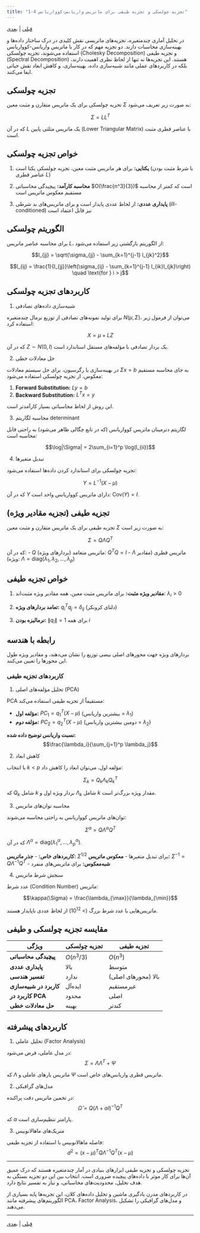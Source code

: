 ```yaml
---
title: "1-4 تجزیه چولسکی و تجزیه طیفی برای ماتریس واریانس-کوواریانس"
---
```


[قبلی](section1-3.qmd) | [بعدی](section1-5.qmd)

در تحلیل آماری چندمتغیره، تجزیه‌های ماتریسی نقش کلیدی در درک ساختار داده‌ها و بهینه‌سازی محاسبات دارند. دو تجزیه مهم که در کار با ماتریس واریانس-کوواریانس استفاده می‌شوند، تجزیه چولسکی (Cholesky Decomposition) و تجزیه طیفی (Spectral Decomposition) هستند. این تجزیه‌ها نه تنها از لحاظ نظری اهمیت دارند، بلکه در کاربردهای عملی مانند شبیه‌سازی داده، بهینه‌سازی، و کاهش ابعاد نقش حیاتی ایفا می‌کنند.

## تجزیه چولسکی

تجزیه چولسکی برای یک ماتریس متقارن و مثبت معین $\Sigma$ به صورت زیر تعریف می‌شود:

$$\Sigma = LL^T$$

که در آن $L$ یک ماتریس مثلثی پایین (Lower Triangular Matrix) با عناصر قطری مثبت است.

## خواص تجزیه چولسکی

1. **یکتایی:** برای هر ماتریس مثبت معین، تجزیه چولسکی یکتا است (با شرط مثبت بودن عناصر قطری $L$)

2. **محاسبه کارآمد:** پیچیدگی محاسباتی $O(\frac{n^3}{3})$ است که کمتر از محاسبه مستقیم معکوس ماتریس است

3. **پایداری عددی:** از لحاظ عددی پایدار است و برای ماتریس‌های بد شرطی (ill-conditioned) نیز قابل اعتماد است

## الگوریتم چولسکی

برای محاسبه عناصر ماتریس $L$، از الگوریتم بازگشتی زیر استفاده می‌شود:

$$l_{jj} = \sqrt{\sigma_{jj} - \sum_{k=1}^{j-1} l_{jk}^2}$$

$$l_{ij} = \frac{1}{l_{jj}}\left(\sigma_{ij} - \sum_{k=1}^{j-1} l_{ik}l_{jk}\right) \quad \text{for } i > j$$

## کاربردهای تجزیه چولسکی

1. شبیه‌سازی داده‌های تصادفی

برای تولید نمونه‌های تصادفی از توزیع نرمال چندمتغیره $N(\mu, \Sigma)$، می‌توان از فرمول زیر استفاده کرد:

$$X = \mu + LZ$$

که در آن $Z \sim N(0, I)$ یک بردار تصادفی با مؤلفه‌های مستقل استاندارد است.

 2. حل معادلات خطی

در بهینه‌سازی یا رگرسیون، برای حل سیستم معادلات $\Sigma x = b$ به جای محاسبه مستقیم معکوس، از تجزیه چولسکی استفاده می‌شود:

1. **Forward Substitution:** $Ly = b$
2. **Backward Substitution:** $L^Tx = y$

این روش از لحاظ محاسباتی بسیار کارآمدتر است.

 3. محاسبه لگاریتم determinant

لگاریتم دترمینان ماتریس کوواریانس (که در تابع چگالی ظاهر می‌شود) به راحتی قابل محاسبه است:

$$\log|\Sigma| = 2\sum_{i=1}^p \log(l_{ii})$$

 4. تبدیل متغیرها

تجزیه چولسکی برای استاندارد کردن داده‌ها استفاده می‌شود:

$$Y = L^{-1}(X - \mu)$$

که در آن $Y$ دارای ماتریس کوواریانس واحد است: $\text{Cov}(Y) = I$.

## تجزیه طیفی (تجزیه مقادیر ویژه)

تجزیه طیفی برای یک ماتریس متقارن و مثبت معین $\Sigma$ به صورت زیر است:

$$\Sigma = Q\Lambda Q^T$$

که در آن:
- $Q$ ماتریس متعامد (بردارهای ویژه): $Q^TQ = I$
- $\Lambda$ ماتریس قطری (مقادیر ویژه): $\Lambda = \text{diag}(\lambda_1, \lambda_2, \ldots, \lambda_p)$

## خواص تجزیه طیفی

1. **مقادیر ویژه مثبت:** برای ماتریس مثبت معین، همه مقادیر ویژه مثبت‌اند: $\lambda_i > 0$

2. **تعامد بردارهای ویژه:** $q_i^T q_j = \delta_{ij}$ (دلتای کرونکر)

3. **نرمالیزه بودن:** $\|q_i\| = 1$ برای همه $i$

## رابطه با هندسه

بردارهای ویژه جهت محورهای اصلی بیضی توزیع را نشان می‌دهند، و مقادیر ویژه طول این محورها را تعیین می‌کنند.

### کاربردهای تجزیه طیفی

 1. تحلیل مؤلفه‌های اصلی (PCA)

PCA مستقیماً از تجزیه طیفی استفاده می‌کند:

- **مؤلفه اول:** $PC_1 = q_1^T(X - \mu)$ (بیشترین واریانس = $\lambda_1$)
- **مؤلفه دوم:** $PC_2 = q_2^T(X - \mu)$ (دومین بیشترین واریانس = $\lambda_2$)

**نسبت واریانس توضیح داده شده:**
$$\frac{\lambda_i}{\sum_{j=1}^p \lambda_j}$$

 2. کاهش ابعاد

با انتخاب $k < p$ مؤلفه اول، می‌توان ابعاد را کاهش داد:

$$\Sigma_k = Q_k \Lambda_k Q_k^T$$

که $Q_k$ شامل $k$ بردار ویژه اول و $\Lambda_k$ شامل $k$ مقدار ویژه بزرگ‌تر است.

 3. محاسبه توان‌های ماتریس

توان‌های ماتریس کوواریانس به راحتی محاسبه می‌شوند:

$$\Sigma^{\alpha} = Q\Lambda^{\alpha}Q^T$$

که در آن $\Lambda^{\alpha} = \text{diag}(\lambda_1^{\alpha}, \ldots, \lambda_p^{\alpha})$.

**کاربردهای خاص:**
- **جذر ماتریس:** $\Sigma^{1/2}$ برای تبدیل متغیرها
- **معکوس ماتریس:** $\Sigma^{-1} = Q\Lambda^{-1}Q^T$
- **شبه‌معکوس:** برای ماتریس‌های منفرد

 4. سنجش شرط ماتریس

عدد شرط (Condition Number) ماتریس:

$$\kappa(\Sigma) = \frac{\lambda_{\max}}{\lambda_{\min}}$$

ماتریس‌هایی با عدد شرط بزرگ (> $10^{12}$) از لحاظ عددی ناپایدار هستند.

## مقایسه تجزیه چولسکی و طیفی

| ویژگی | تجزیه چولسکی | تجزیه طیفی |
|--------|--------------|-------------|
| **پیچیدگی محاسباتی** | $O(n^3/3)$ | $O(n^3)$ |
| **پایداری عددی** | بالا | متوسط |
| **تفسیر هندسی** | ندارد | بالا (محورهای اصلی) |
| **کاربرد در شبیه‌سازی** | ایده‌آل | غیرمستقیم |
| **کاربرد در PCA** | محدود | اصلی |
| **حل معادلات خطی** | بهینه | کندتر |





## کاربردهای پیشرفته

 1. تحلیل عاملی (Factor Analysis)

در مدل عاملی، فرض می‌شود:
$$\Sigma = \Lambda\Lambda^T + \Psi$$

که $\Lambda$ ماتریس بارهای عاملی و $\Psi$ ماتریس قطری واریانس‌های خاص است.

 2. مدل‌های گرافیکی

در تخمین ماتریس دقت پراکنده:
$$\hat{\Omega} = Q(\Lambda + \alpha I)^{-1}Q^T$$

که $\alpha$ پارامتر تنظیم‌سازی است.

 3. متریک‌های ماهالانوبیس

فاصله ماهالانوبیس با استفاده از تجزیه طیفی:
$$d^2 = (x-\mu)^T Q \Lambda^{-1} Q^T (x-\mu)$$

---

تجزیه چولسکی و تجزیه طیفی ابزارهای بنیادی در آمار چندمتغیره هستند که درک عمیق آن‌ها برای کار موثر با داده‌های پیچیده ضروری است. انتخاب بین این دو تجزیه بستگی به هدف تحلیل، محدودیت‌های محاسباتی، و نیاز به تفسیر نتایج دارد.

در کاربردهای مدرن یادگیری ماشین و تحلیل داده‌های کلان، این تجزیه‌ها پایه بسیاری از الگوریتم‌های پیشرفته مانند PCA، Factor Analysis، و مدل‌های گرافیکی را تشکیل می‌دهند.

---

[قبلی](section1-3.qmd) | [بعدی](section1-5.qmd)
